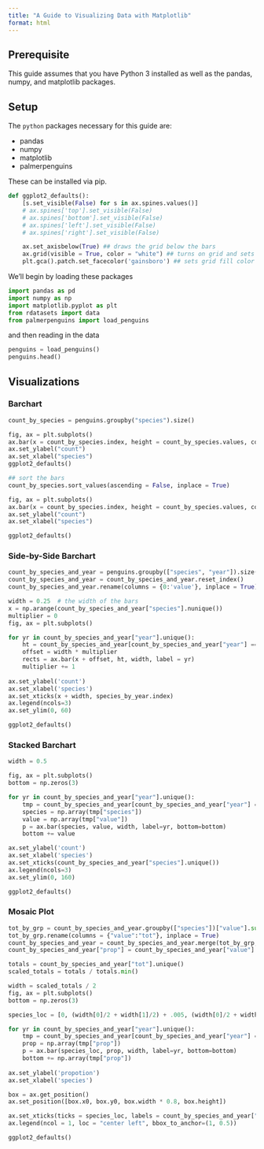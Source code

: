 ```yaml
---
title: "A Guide to Visualizing Data with Matplotlib"
format: html
---
```


## Prerequisite

This guide assumes that you have Python 3 installed as well as the pandas, numpy, and matplotlib packages.

## Setup

The `python` packages necessary for this guide are:

-   pandas
-   numpy
-   matplotlib
-   palmerpenguins

These can be installed via pip.

```python
def ggplot2_defaults():
    [s.set_visible(False) for s in ax.spines.values()]
    # ax.spines['top'].set_visible(False)
    # ax.spines['bottom'].set_visible(False)
    # ax.spines['left'].set_visible(False)
    # ax.spines['right'].set_visible(False)

    ax.set_axisbelow(True) ## draws the grid below the bars
    ax.grid(visible = True, color = "white") ## turns on grid and sets lines to white
    plt.gca().patch.set_facecolor('gainsboro') ## sets grid fill color
```

We'll begin by loading these packages

```python
import pandas as pd
import numpy as np
import matplotlib.pyplot as plt
from rdatasets import data
from palmerpenguins import load_penguins
```

and then reading in the data

```python
penguins = load_penguins()
penguins.head()
```

## Visualizations

### Barchart

```python
count_by_species = penguins.groupby("species").size()

fig, ax = plt.subplots()
ax.bar(x = count_by_species.index, height = count_by_species.values, color = "dimgray");
ax.set_ylabel("count")
ax.set_xlabel("species")
ggplot2_defaults()
```

```python
## sort the bars
count_by_species.sort_values(ascending = False, inplace = True)

fig, ax = plt.subplots()
ax.bar(x = count_by_species.index, height = count_by_species.values, color = "dimgray");
ax.set_ylabel("count")
ax.set_xlabel("species")

ggplot2_defaults()
```

### Side-by-Side Barchart

```python
count_by_species_and_year = penguins.groupby(["species", "year"]).size()
count_by_species_and_year = count_by_species_and_year.reset_index()
count_by_species_and_year.rename(columns = {0:'value'}, inplace = True)

width = 0.25  # the width of the bars
x = np.arange(count_by_species_and_year["species"].nunique())
multiplier = 0
fig, ax = plt.subplots()

for yr in count_by_species_and_year["year"].unique():
    ht = count_by_species_and_year[count_by_species_and_year["year"] == yr]["value"]
    offset = width * multiplier
    rects = ax.bar(x + offset, ht, width, label = yr)
    multiplier += 1
    
ax.set_ylabel('count')
ax.set_xlabel('species')
ax.set_xticks(x + width, species_by_year.index)
ax.legend(ncols=3)
ax.set_ylim(0, 60)

ggplot2_defaults()
```

### Stacked Barchart

```python
width = 0.5

fig, ax = plt.subplots()
bottom = np.zeros(3)

for yr in count_by_species_and_year["year"].unique():
    tmp = count_by_species_and_year[count_by_species_and_year["year"] == yr]
    species = np.array(tmp["species"])
    value = np.array(tmp["value"])
    p = ax.bar(species, value, width, label=yr, bottom=bottom)
    bottom += value

ax.set_ylabel('count')
ax.set_xlabel('species')
ax.set_xticks(count_by_species_and_year["species"].unique())
ax.legend(ncols=3)
ax.set_ylim(0, 160)

ggplot2_defaults()
```

### Mosaic Plot


```python
tot_by_grp = count_by_species_and_year.groupby(["species"])["value"].sum().reset_index()
tot_by_grp.rename(columns = {"value":"tot"}, inplace = True)
count_by_species_and_year = count_by_species_and_year.merge(tot_by_grp, on = "species", how = "left")
count_by_species_and_year["prop"] = count_by_species_and_year["value"] / count_by_species_and_year["tot"]

totals = count_by_species_and_year["tot"].unique()
scaled_totals = totals / totals.min()

width = scaled_totals / 2
fig, ax = plt.subplots()
bottom = np.zeros(3)

species_loc = [0, (width[0]/2 + width[1]/2) + .005, (width[0]/2 + width[1] + width[2]/2) + .01]

for yr in count_by_species_and_year["year"].unique():
    tmp = count_by_species_and_year[count_by_species_and_year["year"] == yr]
    prop = np.array(tmp["prop"])
    p = ax.bar(species_loc, prop, width, label=yr, bottom=bottom)
    bottom += np.array(tmp["prop"])
    
ax.set_ylabel('propotion')
ax.set_xlabel('species')

box = ax.get_position()
ax.set_position([box.x0, box.y0, box.width * 0.8, box.height])

ax.set_xticks(ticks = species_loc, labels = count_by_species_and_year["species"].unique())
ax.legend(ncol = 1, loc = "center left", bbox_to_anchor=(1, 0.5))

ggplot2_defaults()
```